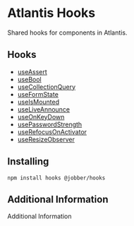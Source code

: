 # Atlantis Hooks

Shared hooks for components in Atlantis.

## Hooks

- [useAssert](../?path=/docs/hooks-useassert--page)
- [useBool](../?path=/docs/hooks-usebool--page)
- [useCollectionQuery](../?path=/docs/hooks-usecollectionquery--use-collection-query)
- [useFormState](../?path=/docs/hooks-useformstate--use-form-state)
- [useIsMounted](../?path=/docs/hooks-useismounted--use-is-mounted)
- [useLiveAnnounce](../?path=/docs/hooks-useliveannounce--use-live-announce)
- [useOnKeyDown](../?path=/docs/hooks-useonkeydown--use-on-key-down)
- [usePasswordStrength](../?path=/docs/hooks-usepasswordstrength--use-password-strength)
- [useRefocusOnActivator](../?path=/docs/hooks-userefocusonactivator--use-refocus-on-activator)
- [useResizeObserver](../?path=/docs/packages-hooks--page)

## Installing

`npm install hooks @jobber/hooks`

## Additional Information

Additional Information
